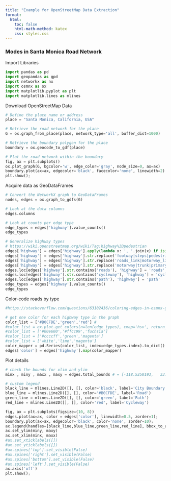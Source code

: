 ```yaml
---
title: "Example for OpenStreetMap Data Extraction"
format:
  html:
    toc: false
    html-math-method: katex
    css: styles.css
---
```


### Modes in Santa Monica Road Network

Import Libraries

```python
import pandas as pd
import geopandas as gpd
import networkx as nx
import osmnx as ox
import matplotlib.pyplot as plt
import matplotlib.lines as mlines
```

Download OpenStreetMap Data

```python

# Define the place name or address
place = "Santa Monica, California, USA"

# Retrieve the road network for the place
G = ox.graph_from_place(place, network_type='all', buffer_dist=1000)

# Retrieve the boundary polygon for the place
boundary = ox.geocode_to_gdf(place)

# Plot the road network within the boundary
fig, ax = plt.subplots()
ox.plot_graph(G, bgcolor='w', edge_color='gray', node_size=0, ax=ax)
boundary.plot(ax=ax, edgecolor='black', facecolor='none', linewidth=2)
plt.show();
```

Acquire data as GeoDataFrames

```python

# Convert the NetworkX graph to GeoDataFrames
nodes, edges = ox.graph_to_gdfs(G)

# Look at the data columns
edges.columns

# Look at counts per edge type
edge_types = edges['highway'].value_counts()
edge_types
```

```python
# Generalize highway types
# https://wiki.openstreetmap.org/wiki/Tag:highway%3Dpedestrian
edges['highway'] = edges['highway'].apply(lambda x: ', '.join(x) if isinstance(x, list) else x)
edges['highway'] = edges['highway'].str.replace('footway|steps|pedestrian|corridor|track', 'path')
edges['highway'] = edges['highway'].str.replace('roads_link|motorway_link|trunk_link|primary_link|secondary_link|motorway_junction', 'roads')
edges['highway'] = edges['highway'].str.replace('motorway|trunk|primary|secondary|tertiary|unclassified|residential|service', 'roads')
edges.loc[edges['highway'].str.contains('roads'), 'highway'] = 'roads'
edges.loc[edges['highway'].str.contains('cycleway'), 'highway'] = 'cycleway'
edges.loc[edges['highway'].str.contains('path'), 'highway'] = 'path'
edge_types = edges['highway'].value_counts()
edge_types
```

Color-code roads by type

```python
#https://stackoverflow.com/questions/63102436/coloring-edges-in-osmnx-graph-based-on-edge-attribute

# get one color for each highway type in the graph
color_list = ['#B0CFDE','green','red'] #
#color_list = ox.plot.get_colors(n=len(edge_types), cmap='hsv', return_hex=True)
#color_list = ['#00e600','#ffcc99','fuchsia']
#color_list = ['#ccccff','green','magenta']
#color_list = ['white','lime','magenta']
color_mapper = pd.Series(color_list, index=edge_types.index).to_dict()
edges['color'] = edges['highway'].map(color_mapper)


```

Plot details

```python
# check the bounds for xlim and ylim
minx , miny , maxx , maxy = edges.total_bounds # = [-118.5250193,   33.9888725, -118.4328995,   34.0586015]

# custom legend
black_line = mlines.Line2D([], [], color='black', label='City Boundary')
blue_line = mlines.Line2D([], [], color='#B0CFDE', label='Road')
green_line = mlines.Line2D([], [], color='green', label='Path')
red_line = mlines.Line2D([], [], color='red', label='Cycleway')
```

```python
fig, ax = plt.subplots(figsize=(10, 8))
edges.plot(ax=ax, color = edges['color'], linewidth=0.5, zorder=1);
boundary.plot(ax=ax, edgecolor='black', color='none', zorder=10);
ax.legend(handles=[black_line,blue_line,green_line,red_line], bbox_to_anchor=(1.2, 1.1)) #loc='lower left',
ax.set_ylim(miny, maxy)
ax.set_xlim(minx, maxx)
#ax.set_xticklabels([])
#ax.set_yticklabels([])
#ax.spines['top'].set_visible(False)
#ax.spines['right'].set_visible(False)
#ax.spines['bottom'].set_visible(False)
#ax.spines['left'].set_visible(False)
ax.axis('off')
plt.show();
```
